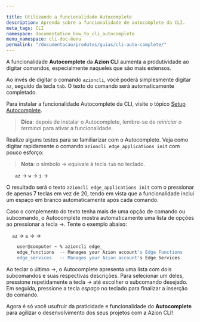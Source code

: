 ```yaml
---

title: Utilizando a funcionalidade Autocomplete
description: Aprenda sobre a funcionalidade de autocomplete da CLI.
meta_tags: CLI
namespace: documentation_how_to_cli_autocomplete
menu_namespace: cli-doc-menu
permalink: "/documentacao/produtos/guias/cli-auto-complete/"
---
```


A funcionalidade **Autocomplete** da **Azion CLI** aumenta a produtividade ao digitar comandos, especialmente naqueles que são mais extensos.

Ao invés de digitar o comando `azioncli`, você poderá simplesmente digitar `az`, seguido da tecla `tab`. O texto do comando será automaticamente completado.

Para instalar a funcionalidade Autocomplete da CLI, visite o tópico [Setup Autocomplete](https://github.com/aziontech/azion-cli/blob/dev/README.md#setup-autocomplete).

> **Dica**: depois de instalar o Autocomplete, lembre-se de *reiniciar o terminal* para ativar a funcionalidade.

Realize alguns testes para se familiarizar com o Autocomplete. Veja como digitar rapidamente o comando `azioncli edge_applications init` com pouco esforço:

> **Nota**: o símbolo &rarr; equivale à tecla `tab` no teclado.

&nbsp;&nbsp;&nbsp;&nbsp;&nbsp;&nbsp;`az` &rarr;  `w` &rarr; `i` &rarr;

O resultado será o texto `azioncli edge_applications init` com o pressionar de apenas 7 teclas em vez de 20, tendo em vista que a funcionalidade inclui um espaço em branco automaticamente após cada comando.

Caso o complemento do texto tenha mais de uma opção de comando ou subcomando, o Autocomplete mostra automaticamente uma lista de opções ao pressionar a tecla &rarr;. Tente o exemplo abaixo:

&nbsp;&nbsp;&nbsp;&nbsp;`az` &rarr;  `e` &rarr; &rarr;

```bash
    user@computer ~ % azioncli edge_
    edge_functions  -- Manages your Azion account's Edge Functions
    edge_services   -- Manages your Azion account's Edge Services
```

Ao teclar o último &rarr;, o Autocomplete apresenta uma lista com dois subcomandos e suas respectivas descrições. Para selecionar um deles, pressione repetidamente a tecla &rarr; até escolher o subcomando desejado. Em seguida, pressione a tecla *espaço* no teclado para finalizar a inserção do comando.

Agora é só você usufruir da praticidade e funcionalidade do **Autocomplete** para agilizar o desenvolvimento dos seus projetos com a Azion CLI!


